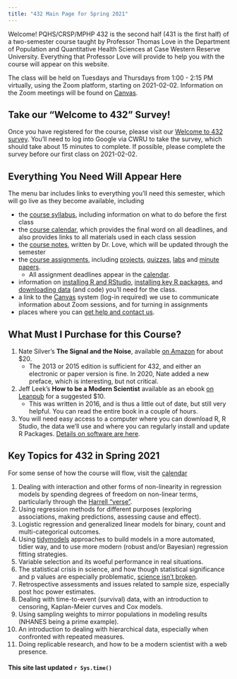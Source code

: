 ```yaml
---
title: "432 Main Page for Spring 2021"
---
```


Welcome! PQHS/CRSP/MPHP 432 is the second half (431 is the first half) of a two-semester course taught by Professor Thomas Love in the Department of Population and Quantitative Health Sciences at Case Western Reserve University. Everything that Professor Love will provide to help you with the course will appear on this website.

The class will be held on Tuesdays and Thursdays from 1:00 - 2:15 PM virtually, using the Zoom platform, starting on 2021-02-02. Information on the Zoom meetings will be found on [Canvas](https://canvas.case.edu).

## Take our "Welcome to 432" Survey!

Once you have registered for the course, please visit our [Welcome to 432 survey](http://bit.ly/432-2021-welcome-survey). You'll need to log into Google via CWRU to take the survey, which should take about 15 minutes to complete. If possible, please complete the survey before our first class on 2021-02-02.

## Everything You Need Will Appear Here

The menu bar includes links to everything you'll need this semester, which will go live as they become available, including

- the [course syllabus](https://thomaselove.github.io/432-2021-syllabus/), including information on what to do before the first class
- the [course calendar](calendar.html), which provides the final word on all deadlines, and also provides links to all materials used in each class session
- the [course notes](https://thomaselove.github.io/432-notes/), written by Dr. Love, which will be updated through the semester
- the [course assignments](minutes.html), including [projects](projects.html), [quizzes](quizzes.html), [labs](labs.html) and [minute papers](minutes.html).
    - All assignment deadlines appear in the [calendar](calendar.html).
- information on [installing R and RStudio](software_install.html), [installing key R packages](r_packages.html), and [downloading data](data_index.html) (and code) you'll need for the class.
- a link to the [Canvas](https://canvas.case.edu/) system (log-in required) we use to communicate information about Zoom sessions, and for turning in assignments
- places where you can [get help and contact us](contact.html).

## What Must I Purchase for this Course?

1. Nate Silver's **The Signal and the Noise**, available [on Amazon](https://www.amazon.com/Signal-Noise-Many-Predictions-Fail-but/dp/0143125087) for about $20. 
    - The 2013 or 2015 edition is sufficient for 432, and either an electronic or paper version is fine. In 2020, Nate added a new preface, which is interesting, but not critical.
2. Jeff Leek's **How to be a Modern Scientist** available as an ebook [on Leanpub](https://leanpub.com/modernscientist) for a suggested $10.
    - This was written in 2016, and is thus a little out of date, but still very helpful. You can read the entire book in a couple of hours.
3. You will need easy access to a computer where you can download R, R Studio, the data we'll use and where you can regularly install and update R Packages. [Details on software are here](software_install.html).

## Key Topics for 432 in Spring 2021

For some sense of how the course will flow, visit the [calendar](calendar.html)

1. Dealing with interaction and other forms of non-linearity in regression models by spending degrees of freedom on non-linear terms, particularly through the [Harrell "verse"](https://www.nicholas-ollberding.com/post/an-introduction-to-the-harrell-verse-predictive-modeling-using-the-hmisc-and-rms-packages/).
2. Using regression methods for different purposes (exploring associations, making predictions, assessing cause and effect).
3. Logistic regression and generalized linear models for binary, count and multi-categorical outcomes.
4. Using [tidymodels](https://www.tidymodels.org/) approaches to build models in a more automated, tidier way, and to use more modern (robust and/or Bayesian) regression fitting strategies.
5. Variable selection and its woeful performance in real situations.
6. The statistical crisis in science, and how though statistical significance and p values are especially problematic, [science isn't broken](https://fivethirtyeight.com/features/science-isnt-broken/).
7. Retrospective assessments and issues related to sample size, especially post hoc power estimates.
8. Dealing with time-to-event (survival) data, with an introduction to censoring, Kaplan-Meier curves and Cox models.
9. Using sampling weights to mirror populations in modeling results (NHANES being a prime example).
10. An introduction to dealing with hierarchical data, especially when confronted with repeated measures.
11. Doing replicable research, and how to be a modern scientist with a web presence.

#### This site last updated `r Sys.time()`

